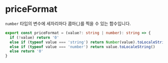 
<BackTop />

# priceFormat

`number` 타입의 변수에 세자리마다 콤마(,)를 찍을 수 있는 함수입니다.

```ts filename="services/utils/index.ts"
export const priceFormat = (value?: string | number): string => {
  if (!value) return '0'
  else if (typeof value === 'string') return Number(value).toLocaleString()
  else if (typeof value === 'number') return value.toLocaleString()
  else return '0'
}
```

<Comment />
